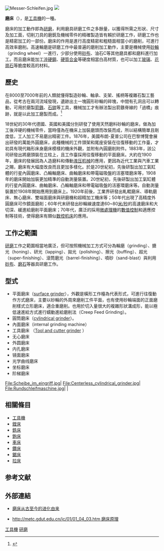 {{Link style|time=2015-12-12T03:12:55+00:00}}
[[File:Messer-Schleifen.jpg|thumb]]
[[File:Unbestimmte_Schneide.svg|]]

'''磨床'''（{{lang|en|Grinding machine}}），是[[工具機|工具機]]的一種。

磨床的加工動作即為[[研磨|研磨]]，利用磨具研磨工件之多餘量，以獲得所需之形狀、尺寸及加工面，切削刀具的磨銳及機械零件的精確製造皆有賴於研磨工作，研磨工作也是精密加工的一部份。{{R|機|page=423}}磨床的作用是進行高度精密和粗糙面相當小的磨削，可進行高效率磨削。高速輪磨是研磨工作中最普遍的磨削加工動作，主要是機械使用[[砂輪|砂輪]]（grinding wheel）一進行，少部分使用[[砂布|砂布]]、油石C等其他磨具都和磨料進行加工。而且磨床能加工[[淬硬鋼|淬硬鋼]]、[[合金|硬質合金]]等硬度相當白高材質，也可以加工[[玻璃|玻璃]]、[[花崗石|花崗石]]等脆度較高的材料{{R|基}}。

== 歷史 ==

在8000至7000年前的人類就懂得製造砂輪、軸承、支架、搖柄等複雜石製工藝品，從考古在兩河流域發現，遺跡出土一塊圓形砂輪的碎塊，中間有孔洞且可以轉動，可用於磨製[[箭鏃|箭鏃]]、[[石錛|石錛]]等工具，機械加工才有辦法製出箭鏃脊線的「過橋」痕跡，就是以此加工磨製而成。<ref name="蕭山">{{cite web | language = zh-cn | publisher = 萧山网 | title = 萧山区跨湖桥出土人类最早的磨床 | url = http://www.xsnet.cn/2006_subject/xianghu/kgbh/42789.shtml | author = 傅宇飞 | date = 2005-11-29 | accessdate = 2011-07-19 | archive-date = 2012-07-09 | archive-url = https://web.archive.org/web/20120709212912/http://www.xsnet.cn/2006_subject/xianghu/kgbh/42789.shtml | dead-url = no }}</ref>

18世紀的30年代德國、英國和美國分別研發了使用天然磨料砂輪的磨床，做為加工後淬硬的機械零件，當時僅為在機床上加裝磨頭而改裝而成，所以結構簡單且剛度低，工人加工不易磨出精密工件。1876年，美國布朗-夏普公司在巴黎博覽會展出研發的萬能外圓磨床，此種機械的工件頭架和尾座安裝在往復移動的工作臺，才初具有現代箱形床身磨床模樣的機床外觀，並附有內圓磨削附件。1883年，該公司研發出將磨頭裝在立柱上，且工作臺採用往復移動的平面磨床。{{R|基}}大約在1900年，磨床的發展因為人造磨料和傳動[[液压机械|液压机械]]的應用，更因為近代工業與汽車工業之賜，磨床有大幅度改良而且更加多樣化。於是20世紀初，先後研製出加工氣缸體的行星內圓磨床、凸輪軸磨床、曲軸磨床和帶電磁吸盤的活塞環磨床等，1908年的磨床開始加裝更加精準的自動測量裝置。20世紀初，先後研製出加工氣缸體的行星內圓磨床、曲軸磨床、凸輪軸磨床和帶電磁吸盤的活塞環磨床等。自動測量裝置於1908年開始應用到磨床上。1920年前後，工業界研發出軋輥磨床、導軌磨床、無心磨床、雙端面磨床與研磨機和超精加工機床等；50年代出現了高精度外圓磨床可作鏡面磨削；60年代末研發出砂輪線速度達60~80[[米/秒|米/秒]]的高速磨床和大切深、緩進給磨削平面磨床；70年代，廣泛的採用[[微處理機|微處理機]]的[[數值控制|數值控制]]和適應控制等技術，使得磨床有類似[[数控机床|数控机床]]的應用。{{R|基}}

== 工作之範圍 ==
[[研磨|研磨]]工作之範圍相當地廣泛，但可按照機械加工方式可分為輪磨（grinding）、搪光（honing）、研光（lapping）、拋光（polishing）、擦光（buffing）、超光（super-finishing）、滾筒磨光（barrel-finishing）、噴砂（sand-blast）與利用[[砂布|砂布]]、[[磨刀石|磨石]]等器具研磨工作。{{R|機|page=423-425}}

==型式==

*平面磨床（[[:en:surface_grinder|surface grinder]]），外觀是橫形工作檯為代表形式，可進行往復動作方式磨床，主要以砂輪的外周來磨削工件平面，也有使用砂輪端面的正面磨削樣式立形磨床，適合重磨削。也用於切入量很大的複雜形狀溝成形，能以極低速進給方式進行蠕動進給磨削法（Creep Feed Grinding）。{{R|新|page=22}}
*圓筒磨床（[[:en:Cylindrical_grinder|cylindrical grinder]]）。{{R|新|page=20}}
*內面磨床（internal grinding machine）
*工具磨床 （[[:en:Tool_and_cutter_grinder|Tool and cutter grinder]] ）
*无心磨床
*外圆磨床
*内孔磨床
*镜面磨床
*光学曲线磨床
*坐标磨床
*阶梯磨床


<gallery>
File:Scheibe_im_eingriff.jpg| 
File:Centerless_cylindrical_grinder.jpg| 
File:Rundschleifmaschine.jpg|
|
</gallery>

== 相關條目 ==
{{Commons and category|Grinder|磨床}}
{{colbegin}}
* [[工具機|工具機]]
* [[鏜床|鏜床]]
* [[銑床|銑床]]
* [[鉋床|鉋床]]
* [[車床|車床]]
* [[電鑽|鑽床]]
* [[鋸床|鋸床]]
* [[拉床|拉床]]
{{colend}}

==参考文献==

{{reflist|refs=
*<ref name="機">{{cite book | language = zh-tw | author = 蔡德藏 | coauthors =  | title = 《實用機工學》 | url =  | date =  | location =  | publisher = 全華圖書 | id =  | isbn = 957212255X }}</ref>
*<ref name="基">{{cite web  | language = zh-tw  | publisher =   | title = 磨削機床基本知識介紹  | url = http://www.grinding-machine007.net/abcde/big_articles/2009-1-7-7.html  | author =   | date = 2009-01-07  | accessdate =   | archive-url = https://web.archive.org/web/20140427031613/http://www.grinding-machine007.net/abcde/big_articles/2009-1-7-7.html  | archive-date = 2014-04-27  | dead-url = yes  }}</ref>
*<ref name="新">{{cite book | language = zh-tw | author = 黃忠良 | coauthors =  | title = 《新工作母機要素與控制》 | url =  | date = 1993-04-01 | location =  | publisher = 復漢出版社  | isbn = 957-749-364-5}}</ref>
}}
==外部連結==
*{{zh-cn}}[https://web.archive.org/web/20100607031909/http://www.hzqinlong.com/news-1.html 磨床从古至今的进化由来]
*{{zh-cn}}[https://web.archive.org/web/20160304131354/http://metc.gdut.edu.cn/jc/01/01_04_03.htm%20%E7%A3%A8%E5%BA%8A%E5%8E%9F%E7%90%86 http://metc.gdut.edu.cn/jc/01/01_04_03.htm 磨床原理]

{{Authority control}}
[[Category:工具機|]]
[[Category:研磨|]]